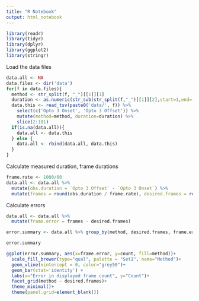```yaml
---
title: "R Notebook"
output: html_notebook
---
```


```r
library(readr)
library(tidyr)
library(dplyr)
library(ggplot2)
library(stringr)
```

Load the data files
```r
data.all <- NA
data.files <- dir('data')
for(f in data.files){
  method <- str_split(f, "_")[[1]][1]
  duration <- as.numeric(str_sub(str_split(f,"_")[[1]][2],start=1,end=-5))
  data.this <- read_tsv(paste0('data/', f)) %>% 
    select(c('Opto 3 Onset', 'Opto 3 Offset')) %>%
    mutate(method=method, duration=duration) %>%
    slice(2:101)
  if(is.na(data.all)){
    data.all <- data.this
  } else {
    data.all <- rbind(data.all, data.this)
  }
}
```

Calculate measured duration, frame durations
```r
frame.rate <- 1000/60
data.all <- data.all %>% 
  mutate(obs.duration = `Opto 3 Offset` - `Opto 3 Onset`) %>% 
  mutate(frames = round(obs.duration / frame.rate), desired.frames = round(duration / frame.rate))
```

Calculate errors
```r
data.all <- data.all %>%
  mutate(frame.error = frames - desired.frames)

error.summary <- data.all %>% group_by(method, desired.frames, frame.error) %>% summarize(count = n())

error.summary
```

```r
ggplot(error.summary, aes(x=frame.error, y=count, fill=method))+
  scale_fill_brewer(type="qual", palette = "Set1", name="Method")+
  geom_vline(xintercept = 0, color="grey50")+
  geom_bar(stat='identity') +
  labs(x="Error in displayed frame count", y="Count")+
  facet_grid(method ~ desired.frames)+
  theme_minimal()+
  theme(panel.grid=element_blank())
```
